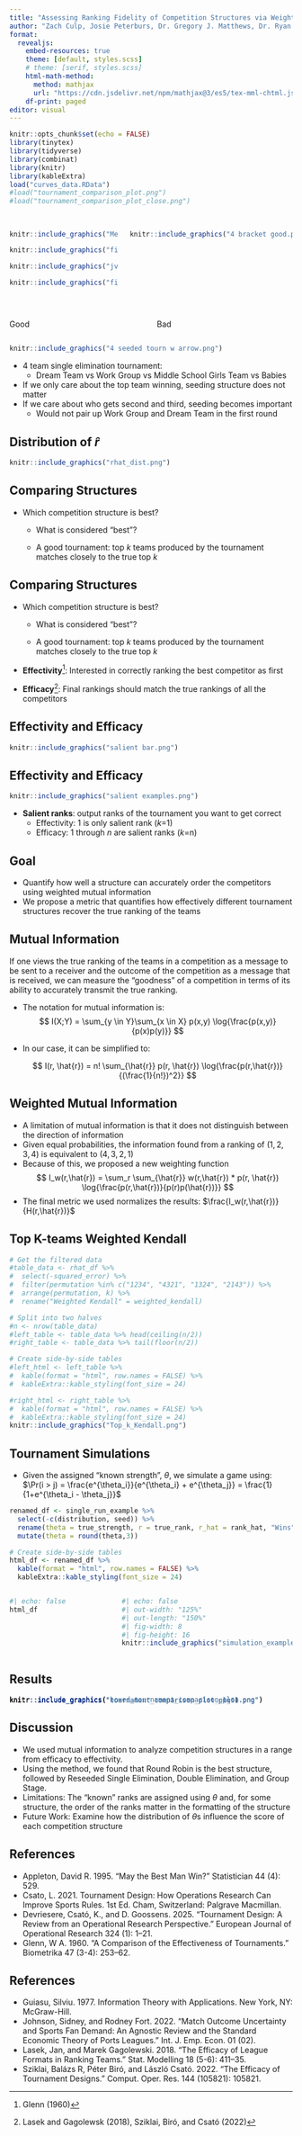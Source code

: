 ```yaml
---
title: "Assessing Ranking Fidelity of Competition Structures via Weighted Mutual Information"
author: "Zach Culp, Josie Peterburs, Dr. Gregory J. Matthews, Dr. Ryan P.A. McShane"
format: 
  revealjs: 
    embed-resources: true
    theme: [default, styles.scss]
    # theme: [serif, styles.scss]
    html-math-method: 
      method: mathjax
      url: "https://cdn.jsdelivr.net/npm/mathjax@3/es5/tex-mml-chtml.js"
    df-print: paged
editor: visual
---
```


```r
knitr::opts_chunk$set(echo = FALSE)
library(tinytex)
library(tidyverse)
library(combinat)
library(knitr)
library(kableExtra)
load("curves_data.RData")
#load("tournament_comparison_plot.png")
#load("tournament_comparison_plot_close.png")
```

## 

:::::::::: columns
::::::: {.column width="40%"}
::: fragment
```r
knitr::include_graphics("Mens-Basketball-Olympics-Getty-H-2024.jpeg")
```
:::

::: fragment
```r
knitr::include_graphics("five_babies_playing_basketball.png")
```
:::

::: fragment
```r
knitr::include_graphics("jv_girls_basketball.png")
```
:::

::: fragment
```r
knitr::include_graphics("five_rec_league_men_playing_basketball.png")
```
:::
:::::::

:::: {.column width="60%"}
::: fragment
```r
knitr::include_graphics("4 bracket good.png")
```
:::
::::
::::::::::

## 

::::: columns
::: {.column width="50%"}
Good
:::

::: {.column width="50%"}
Bad
:::
:::::

```r
knitr::include_graphics("4 seeded tourn w arrow.png")
```

::: notes
-   4 team single elimination tournament:
    -   Dream Team vs Work Group vs Middle School Girls Team vs Babies
-   If we only care about the top team winning, seeding structure does not matter
-   If we care about who gets second and third, seeding becomes important
    -   Would not pair up Work Group and Dream Team in the first round
:::

## Distribution of $\hat{r}$

```r
knitr::include_graphics("rhat_dist.png")
```

## Comparing Structures

-   Which competition structure is best?

    ::: incremental
    -   What is considered "best"?

    -   A good tournament: top *k* teams produced by the tournament matches closely to the true top *k*
    :::

## Comparing Structures

-   Which competition structure is best?

    -   What is considered "best"?

    -   A good tournament: top *k* teams produced by the tournament matches closely to the true top *k*

-   **Effectivity**[^1]: Interested in correctly ranking the best competitor as first

-   **Efficacy**[^2]: Final rankings should match the true rankings of all the competitors

[^1]: Glenn (1960)

[^2]: Lasek and Gagolewsk (2018), Sziklai, Biró, and Csató (2022)

## Effectivity and Efficacy

```r
knitr::include_graphics("salient bar.png")
```

## Effectivity and Efficacy

```r
knitr::include_graphics("salient examples.png")
```

::: fragment
-   **Salient ranks**: output ranks of the tournament you want to get correct
    -   Effectivity: 1 is only salient rank (*k*=1)
    -   Efficacy: 1 through $n$ are salient ranks (*k*=n)
:::

## Goal

-   Quantify how well a structure can accurately order the competitors using weighted mutual information
-   We propose a metric that quantifies how effectively different tournament structures recover the true ranking of the teams

## Mutual Information

::: notes
If one views the true ranking of the teams in a competition as a message to be sent to a receiver and the outcome of the competition as a message that is received, we can measure the "goodness" of a competition in terms of its ability to accurately transmit the true ranking.
:::

-   The notation for mutual information is: $$ I(X;Y) = \sum_{y \in Y}\sum_{x \in X} p(x,y) \log{\frac{p(x,y)}{p(x)p(y)}} $$

-   In our case, it can be simplified to:

    $$ I(r, \hat{r}) = n! \sum_{\hat{r}} p(r, \hat{r}) \log{\frac{p(r,\hat{r})}{(\frac{1}{n!})^2}} $$

## Weighted Mutual Information

-   A limitation of mutual information is that it does not distinguish between the direction of information
-   Given equal probabilities, the information found from a ranking of $(1,2,3,4)$ is equivalent to $(4,3,2,1)$
-   Because of this, we proposed a new weighting function\
    $$ I_w(r,\hat{r}) = \sum_r \sum_{\hat{r}} w(r,\hat{r}) * p(r, \hat{r}) \log{\frac{p(r,\hat{r})}{p(r)p(\hat{r})}} $$
-   The final metric we used normalizes the results: $\frac{I_w(r,\hat{r})}{H(r,\hat{r})}$

## Top K-teams Weighted Kendall

```r
# Get the filtered data
#table_data <- rhat_df %>% 
#  select(-squared_error) %>%   
#  filter(permutation %in% c("1234", "4321", "1324", "2143")) %>%   
#  arrange(permutation, k) %>%   
#  rename("Weighted Kendall" = weighted_kendall)

# Split into two halves
#n <- nrow(table_data)
#left_table <- table_data %>% head(ceiling(n/2))
#right_table <- table_data %>% tail(floor(n/2))

# Create side-by-side tables
#left_html <- left_table %>% 
#  kable(format = "html", row.names = FALSE) %>% 
#  kableExtra::kable_styling(font_size = 24)

#right_html <- right_table %>% 
#  kable(format = "html", row.names = FALSE) %>% 
#  kableExtra::kable_styling(font_size = 24)
knitr::include_graphics("Top_k_Kendall.png")

```

## Tournament Simulations

-   Given the assigned "known strength", $\theta$, we simulate a game using: $\Pr(i > j) = \frac{e^{\theta_i}}{e^{\theta_i} + e^{\theta_j}} = \frac{1}{1+e^{\theta_i - \theta_j}}$

```r
renamed_df <- single_run_example %>%    
  select(-c(distribution, seed)) %>%   
  rename(theta = true_strength, r = true_rank, r_hat = rank_hat, "Wins" = game_wins, "Losses" = game_losses) %>%   
  mutate(theta = round(theta,3))

# Create side-by-side tables
html_df <- renamed_df %>% 
  kable(format = "html", row.names = FALSE) %>% 
  kableExtra::kable_styling(font_size = 24)

```

::::: columns
::: {.column width="37%"}
```r
#| echo: false
html_df
```
:::

::: {.column width="63%"}
```r
#| echo: false
#| out-width: "125%"
#| out-length: "150%"
#| fig-width: 8
#| fig-height: 16
knitr::include_graphics("simulation_example.png")
```
:::
:::::

## Results

:::::: {style="position: relative;"}
::: {.fade-out fragment-index="1"}
```r
knitr::include_graphics("boxed_tournament_comparison_plot.png")
```
:::

::: {.fragment .fade-in .fade-out fragment-index="1" fragment-index="2" style="position: absolute; top: 50%; left: 0; right: 0; transform: translateY(-50%);"}
```r
knitr::include_graphics("tournament_comparison_plot.png")
```
:::

::: {.fragment .fade-in fragment-index="2" style="position: absolute; top: 50%; left: 0; right: 0; transform: translateY(-50%);"}
```r
knitr::include_graphics("tournament_comparison_plot_close.png")
```
:::
::::::

## Discussion

-   We used mutual information to analyze competition structures in a range from efficacy to effectivity.
-   Using the method, we found that Round Robin is the best structure, followed by Reseeded Single Elimination, Double Elimination, and Group Stage.
-   Limitations: The "known" ranks are assigned using $\theta$ and, for some structure, the order of the ranks matter in the formatting of the structure
-   Future Work: Examine how the distribution of $\theta$s influence the score of each competition structure

## References

<!-- ## References {.smaller} -->

-   Appleton, David R. 1995. “May the Best Man Win?” Statistician 44 (4): 529.
-   Csato, L. 2021. Tournament Design: How Operations Research Can Improve Sports Rules. 1st Ed. Cham, Switzerland: Palgrave Macmillan.
-   Devriesere, Csató, K., and D. Goossens. 2025. “Tournament Design: A Review from an Operational Research Perspective.” European Journal of Operational Research 324 (1): 1–21.
-   Glenn, W A. 1960. “A Comparison of the Effectiveness of Tournaments.” Biometrika 47 (3-4): 253–62.

## References

-   Guiasu, Silviu. 1977. Information Theory with Applications. New York, NY: McGraw-Hill.
-   Johnson, Sidney, and Rodney Fort. 2022. “Match Outcome Uncertainty and Sports Fan Demand: An Agnostic Review and the Standard Economic Theory of Ports Leagues.” Int. J. Emp. Econ. 01 (02).
-   Lasek, Jan, and Marek Gagolewski. 2018. “The Efficacy of League Formats in Ranking Teams.” Stat. Modelling 18 (5-6): 411–35.
-   Sziklai, Balázs R, Péter Biró, and László Csató. 2022. “The Efficacy of Tournament Designs.” Comput. Oper. Res. 144 (105821): 105821.
